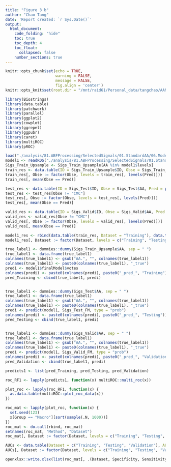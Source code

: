 ```yaml
---
title: "Figure 3 b"
author: "Chao Tang"
date: 'Report created: `r Sys.Date()`'
output: 
  html_document: 
    code_folding: "hide"
    toc: true
    toc_depth: 4
    toc_float: 
      collapsed: false
    number_sections: true
---
```


```r
knitr::opts_chunk$set(echo = TRUE, 
                      warning = FALSE, 
                      message = FALSE, 
                      fig.align = 'center')
knitr::opts_knit$set(root.dir = "/mnt/raid61/Personal_data/tangchao/AANanopore")
```

```r
library(Biostrings)
library(data.table)
library(patchwork)
library(parallel)
library(ggplot2)
library(cowplot)
library(ggrepel)
library(ggpubr)
library(caret)
library(multiROC)
library(pROC)
```

```r
load("./analysis/81.ABFProcessing/SelectedSignals/01.StandardAA/06.Modeling/Version3/L1/Modeling_Data.RData")
model1 <- readRDS("./analysis/81.ABFProcessing/SelectedSignals/01.StandardAA/06.Modeling/Version3/L1/RF_model.Rds")
Sigs_Train_Upsample <- Sigs_Train_Upsample[AA %in% model1$levels]
train_res <- data.table(ID = Sigs_Train_Upsample$ID, Obse = Sigs_Train_Upsample$AA, Pred = model1$finalModel$predicted, Prob = apply(model1$finalModel$votes, 1, max))
train_res[, Obse := factor(Obse, levels = train_res[, levels(Pred)])]
train_res[, mean(Obse == Pred)]

test_res <- data.table(ID = Sigs_Test$ID, Obse = Sigs_Test$AA, Pred = predict(model1, Sigs_Test_FM), Prob = apply(predict(model1, Sigs_Test_FM, type = "prob"), 1, max))
test_res <- test_res[Obse != "CMC"]
test_res[, Obse := factor(Obse, levels = test_res[, levels(Pred)])]
test_res[, mean(Obse == Pred)]

valid_res <- data.table(ID = Sigs_Valid$ID, Obse = Sigs_Valid$AA, Pred = predict(model1, Sigs_Valid_FM), Prob = apply(predict(model1, Sigs_Valid_FM, type = "prob"), 1, max))
valid_res <- valid_res[Obse != "CMC"]
valid_res[, Obse := factor(Obse, levels = valid_res[, levels(Pred)])]
valid_res[, mean(Obse == Pred)]

model1_res <- rbind(data.table(train_res, Dataset = "Training"), data.table(test_res, Dataset = "Testing"), data.table(valid_res, Dataset = "Validation"))
model1_res[, Dataset := factor(Dataset, levels = c("Training", "Testing", "Validation"))]
```

```r
true_label1 <- dummies::dummy(Sigs_Train_Upsample$AA, sep = " ")
true_label1 <- data.frame(true_label1)
colnames(true_label1) <- gsub("AA.", "", colnames(true_label1))
colnames(true_label1) <- paste0(colnames(true_label1), "_true")
predi <- model1$finalModel$votes
colnames(predi) <- paste0(colnames(predi), paste0("_pred_", "Training"))
pred_Training <- cbind(true_label1, predi)


true_label1 <- dummies::dummy(Sigs_Test$AA, sep = " ")
true_label1 <- data.frame(true_label1)
colnames(true_label1) <- gsub("AA.", "", colnames(true_label1))
colnames(true_label1) <- paste0(colnames(true_label1), "_true")
predi <- predict(model1, Sigs_Test_FM, type = "prob")
colnames(predi) <- paste0(colnames(predi), paste0("_pred_", "Testing"))
pred_Testing <- cbind(true_label1, predi)


true_label1 <- dummies::dummy(Sigs_Valid$AA, sep = " ")
true_label1 <- data.frame(true_label1)
colnames(true_label1) <- gsub("AA.", "", colnames(true_label1))
colnames(true_label1) <- paste0(colnames(true_label1), "_true")
predi <- predict(model1, Sigs_Valid_FM, type = "prob")
colnames(predi) <- paste0(colnames(predi), paste0("_pred_", "Validation"))
pred_Validation <- cbind(true_label1, predi)

predicts1 <- list(pred_Training, pred_Testing, pred_Validation)
```

```r
roc_RF1 <- lapply(predicts1, function(x) multiROC::multi_roc(x))

plot_roc <- lapply(roc_RF1, function(x) {
  as.data.table(multiROC::plot_roc_data(x))
})
```

```r
roc_mat <- lapply(plot_roc, function(x) {
  set.seed(123)
  x[Group == "Macro"][sort(sample(.N, 1000))]
})
roc_mat <- do.call(rbind, roc_mat)
setnames(roc_mat, "Method", "Dataset")
roc_mat[, Dataset := factor(Dataset, levels = c("Training", "Testing", "Validation"))]
```

```r
AUCs <- data.table(Dataset = c("Training", "Testing", "Validation"), AUC = mapply(function(x) x$AUC[[1]]$macro, roc_RF1))
AUCs[, Dataset := factor(Dataset, levels = c("Training", "Testing", "Validation"))]
```

```r
openxlsx::write.xlsx(list(roc_mat[, .(Dataset, Specificity, Sensitivity)], AUCs), file = "./analysis/00.FigureTables/Rebuttal/Jan06/Figures/Data/Fig3B.xlsx")
```
